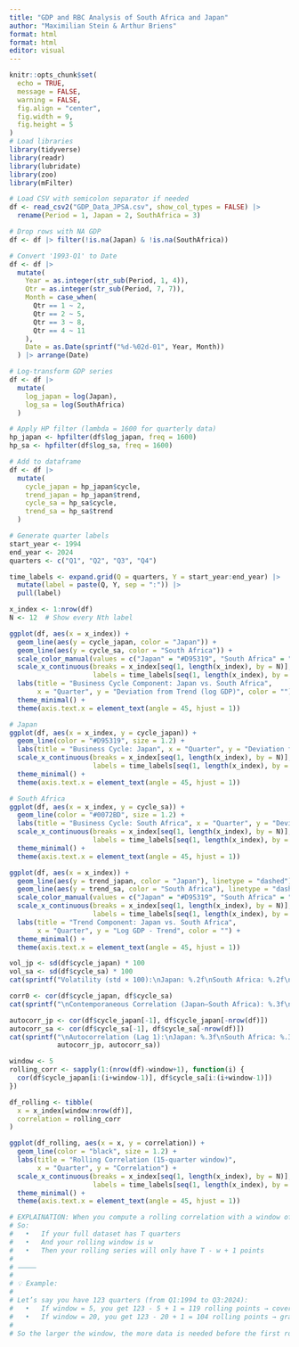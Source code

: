 ```yaml
---
title: "GDP and RBC Analysis of South Africa and Japan"
author: "Maximilian Stein & Arthur Briens"
format: html
format: html
editor: visual
---
```


```r
knitr::opts_chunk$set(
  echo = TRUE,
  message = FALSE,
  warning = FALSE,
  fig.align = "center",
  fig.width = 9,
  fig.height = 5
)
# Load libraries
library(tidyverse)
library(readr)
library(lubridate)
library(zoo)
library(mFilter)
```

```r

# Load CSV with semicolon separator if needed
df <- read_csv2("GDP_Data_JPSA.csv", show_col_types = FALSE) |>
  rename(Period = 1, Japan = 2, SouthAfrica = 3)

# Drop rows with NA GDP
df <- df |> filter(!is.na(Japan) & !is.na(SouthAfrica))

# Convert '1993-Q1' to Date
df <- df |> 
  mutate(
    Year = as.integer(str_sub(Period, 1, 4)),
    Qtr = as.integer(str_sub(Period, 7, 7)),
    Month = case_when(
      Qtr == 1 ~ 2,
      Qtr == 2 ~ 5,
      Qtr == 3 ~ 8,
      Qtr == 4 ~ 11
    ),
    Date = as.Date(sprintf("%d-%02d-01", Year, Month))
  ) |> arrange(Date)


```

```r
# Log-transform GDP series
df <- df |> 
  mutate(
    log_japan = log(Japan),
    log_sa = log(SouthAfrica)
  )

# Apply HP filter (lambda = 1600 for quarterly data)
hp_japan <- hpfilter(df$log_japan, freq = 1600)
hp_sa <- hpfilter(df$log_sa, freq = 1600)

# Add to dataframe
df <- df |> 
  mutate(
    cycle_japan = hp_japan$cycle,
    trend_japan = hp_japan$trend,
    cycle_sa = hp_sa$cycle,
    trend_sa = hp_sa$trend
  )
```

```r
# Generate quarter labels
start_year <- 1994
end_year <- 2024
quarters <- c("Q1", "Q2", "Q3", "Q4")

time_labels <- expand.grid(Q = quarters, Y = start_year:end_year) |>
  mutate(label = paste(Q, Y, sep = ":")) |>
  pull(label)

x_index <- 1:nrow(df)
N <- 12  # Show every Nth label

```

```r
ggplot(df, aes(x = x_index)) +
  geom_line(aes(y = cycle_japan, color = "Japan")) +
  geom_line(aes(y = cycle_sa, color = "South Africa")) +
  scale_color_manual(values = c("Japan" = "#D95319", "South Africa" = "#0072BD")) +
  scale_x_continuous(breaks = x_index[seq(1, length(x_index), by = N)],
                     labels = time_labels[seq(1, length(x_index), by = N)]) +
  labs(title = "Business Cycle Component: Japan vs. South Africa",
       x = "Quarter", y = "Deviation from Trend (log GDP)", color = "") +
  theme_minimal() +
  theme(axis.text.x = element_text(angle = 45, hjust = 1))
```

```r
# Japan
ggplot(df, aes(x = x_index, y = cycle_japan)) +
  geom_line(color = "#D95319", size = 1.2) +
  labs(title = "Business Cycle: Japan", x = "Quarter", y = "Deviation from Trend") +
  scale_x_continuous(breaks = x_index[seq(1, length(x_index), by = N)],
                     labels = time_labels[seq(1, length(x_index), by = N)]) +
  theme_minimal() +
  theme(axis.text.x = element_text(angle = 45, hjust = 1))

# South Africa
ggplot(df, aes(x = x_index, y = cycle_sa)) +
  geom_line(color = "#0072BD", size = 1.2) +
  labs(title = "Business Cycle: South Africa", x = "Quarter", y = "Deviation from Trend") +
  scale_x_continuous(breaks = x_index[seq(1, length(x_index), by = N)],
                     labels = time_labels[seq(1, length(x_index), by = N)]) +
  theme_minimal() +
  theme(axis.text.x = element_text(angle = 45, hjust = 1))
```
```r
ggplot(df, aes(x = x_index)) +
  geom_line(aes(y = trend_japan, color = "Japan"), linetype = "dashed") +
  geom_line(aes(y = trend_sa, color = "South Africa"), linetype = "dashed") +
  scale_color_manual(values = c("Japan" = "#D95319", "South Africa" = "#0072BD")) +
  scale_x_continuous(breaks = x_index[seq(1, length(x_index), by = N)],
                     labels = time_labels[seq(1, length(x_index), by = N)]) +
  labs(title = "Trend Component: Japan vs. South Africa",
       x = "Quarter", y = "Log GDP - Trend", color = "") +
  theme_minimal() +
  theme(axis.text.x = element_text(angle = 45, hjust = 1))
```

```r
vol_jp <- sd(df$cycle_japan) * 100
vol_sa <- sd(df$cycle_sa) * 100
cat(sprintf("Volatility (std × 100):\nJapan: %.2f\nSouth Africa: %.2f\n", vol_jp, vol_sa))

corr0 <- cor(df$cycle_japan, df$cycle_sa)
cat(sprintf("\nContemporaneous Correlation (Japan–South Africa): %.3f\n", corr0))

autocorr_jp <- cor(df$cycle_japan[-1], df$cycle_japan[-nrow(df)])
autocorr_sa <- cor(df$cycle_sa[-1], df$cycle_sa[-nrow(df)])
cat(sprintf("\nAutocorrelation (Lag 1):\nJapan: %.3f\nSouth Africa: %.3f\n",
            autocorr_jp, autocorr_sa))
```
```r
window <- 5
rolling_corr <- sapply(1:(nrow(df)-window+1), function(i) {
  cor(df$cycle_japan[i:(i+window-1)], df$cycle_sa[i:(i+window-1)])
})

df_rolling <- tibble(
  x = x_index[window:nrow(df)],
  correlation = rolling_corr
)

ggplot(df_rolling, aes(x = x, y = correlation)) +
  geom_line(color = "black", size = 1.2) +
  labs(title = "Rolling Correlation (15-quarter window)",
       x = "Quarter", y = "Correlation") +
  scale_x_continuous(breaks = x_index[seq(1, length(x_index), by = N)],
                     labels = time_labels[seq(1, length(x_index), by = N)]) +
  theme_minimal() +
  theme(axis.text.x = element_text(angle = 45, hjust = 1))

# EXPLAINATION: When you compute a rolling correlation with a window of size w, the first valid value can only appear after you have w data points.
# So:
# 	•	If your full dataset has T quarters
# 	•	And your rolling window is w
# 	•	Then your rolling series will only have T - w + 1 points
# 
# ⸻
# 
# 💡 Example:
# 
# Let’s say you have 123 quarters (from Q1:1994 to Q3:2024):
# 	•	If window = 5, you get 123 - 5 + 1 = 119 rolling points → covers almost the full range
# 	•	If window = 20, you get 123 - 20 + 1 = 104 rolling points → graph starts at Q2:1999
# 
# So the larger the window, the more data is needed before the first rolling value can be computed → meaning the graph starts later and looks “shorter”.
```

